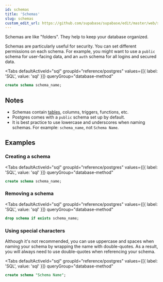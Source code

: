 ```yaml
---
id: schemas
title: 'Schemas'
slug: schemas
custom_edit_url: https://github.com/supabase/supabase/edit/master/web/spec/postgres.yml
---
```


Schemas are like "folders". They help to keep your database organized.

Schemas are particularly useful for security. You can set different permissions on each schema.
For example, you might want to use a `public` schema for user-facing data, and an `auth` schema for all logins and secured data.

<Tabs
  defaultActiveId="sql"
  groupId="reference/postgres"
  values={[{ label: 'SQL', value: 'sql' }]}
  queryGroup="database-method"
>

<TabsPanel id="sql" label="sql">

```sql
create schema schema_name;
```

</TabsPanel>

</Tabs>

## Notes

- Schemas contain [tables](/docs/reference/postgres/tables), columns, triggers, functions, etc.
- Postgres comes with a `public` schema set up by default.
- It is best practice to use lowercase and underscores when naming schemas. For example: `schema_name`, not `Schema Name`.

## Examples

### Creating a schema

<Tabs
  defaultActiveId="sql"
  groupId="reference/postgres"
  values={[{ label: 'SQL', value: 'sql' }]}
  queryGroup="database-method"
>

<TabsPanel id="sql" label="sql">

```sql
create schema schema_name;
```

</TabsPanel>

</Tabs>

### Removing a schema

<Tabs
  defaultActiveId="sql"
  groupId="reference/postgres"
  values={[{ label: 'SQL', value: 'sql' }]}
  queryGroup="database-method"
>

<TabsPanel id="sql" label="sql">

```sql
drop schema if exists schema_name;
```

</TabsPanel>

</Tabs>

### Using special characters

Although it's not recommended, you can use uppercase and spaces when naming your schema by wrapping the name with double-quotes.
As a result, you will always need to use double-quotes when referencing your schema.

<Tabs
  defaultActiveId="sql"
  groupId="reference/postgres"
  values={[{ label: 'SQL', value: 'sql' }]}
  queryGroup="database-method"
>

<TabsPanel id="sql" label="sql">

```sql
create schema "Schema Name";
```

</TabsPanel>

</Tabs>
